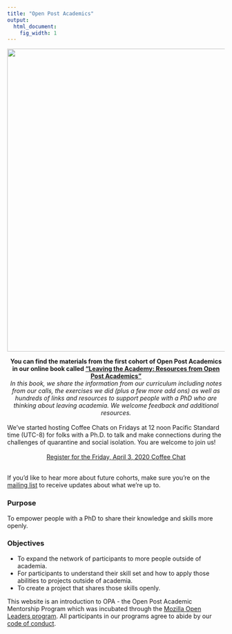 ```yaml
---
title: "Open Post Academics"
output:
  html_document:
    fig_width: 1
---
```

<img src="images/BD_FLAME_Header.jpg" width="700px">



<center> **You can find the materials from the first cohort of Open Post Academics in our online book called ["Leaving the Academy: Resources from Open Post Academics"](http://book.openpostac.org/index.html)**</center> 


<center> *In this book, we share the information from our curriculum including notes from our calls, the exercises we did (plus a few more add ons) as well as hundreds of links and resources to support people with a PhD who are thinking about leaving academia. We welcome feedback and additional resources.* </center> 

<br> 
We've started hosting Coffee Chats on Fridays at 12 noon Pacific Standard time (UTC-8) for folks with a Ph.D. to talk and make connections during the challenges of quarantine and social isolation. You are welcome to join us!   
<br>
<center> [Register for the Friday, April 3, 2020 Coffee Chat](https://zoom.us/meeting/register/u5Iodu2hrzkpx3-9OEfpv-4rVd6-WOaATQ)</center>


<br> 
If you'd like to hear more about future cohorts, make sure you're on the [mailing list](https://mailchi.mp/2932ae7328f2/opa) to receive updates about what we're up to.   

### Purpose 
To empower people with a PhD to share their knowledge and skills more openly. 

### Objectives 
- To expand the network of participants to more people outside of academia. 
- For participants to understand their skill set and how to apply those abilities to projects outside of academia.
- To create a project that shares those skills openly. 


This website is an introduction to OPA - the Open Post Academic Mentorship Program which was incubated through the [Mozilla Open Leaders program](https://foundation.mozilla.org/en/opportunity/mozilla-open-leaders/open-leaders-x/participants/). All participants in our programs agree to abide by our [code of conduct](https://docs.google.com/document/d/e/2PACX-1vSDndyEifMT03KAXBs22KHpFRWOa4Gld5vEOoKdcRmyDzQrrsktelKa1jRf9_JeYrC18cjEvce_i3Ri/pub). 
